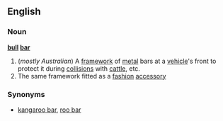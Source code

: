 ==English==
===Noun===
'''[[bull]] [[bar]]'''
#(''mostly Australian'') A [[framework]] of [[metal]] bars at a [[vehicle]]'s front to protect it during [[collision]]s with [[cattle]], etc.
# The same framework fitted as a [[fashion]] [[accessory]]
===Synonyms===
* [[kangaroo bar]], [[roo bar]]